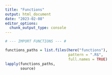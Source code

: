 ```yaml
---
title: "Functions"
output: html_document
date: "2023-02-08"
editor_options: 
  chunk_output_type: console
---
```


```r

# --- IMPORT FUNCTIONS --- #

functions_paths = list.files(here("functions"), 
                             pattern = ".R$", 
                             full.names = TRUE)
lapply(functions_paths, 
       source)
```